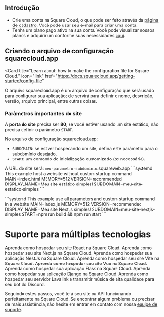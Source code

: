 ## Introdução

- Crie uma conta na Square Cloud, o que pode ser feito através da [página de cadastro](https://squarecloud.app/signup). Você pode usar seu e-mail para criar uma conta.  
- Tenha um plano pago ativo na sua conta. Você pode visualizar nossos planos e adquirir um conforme suas necessidades [aqui](https://squarecloud.app/plans).

## Criando o arquivo de configuração squarecloud.app

<Card
  title="Learn about: how to make the configuration file for Square Cloud."
  icon="link"
  href="https://docs.squarecloud.app/getting-started/config-file"
>
  O arquivo squarecloud.app é um arquivo de configuração que será usado para
  configurar sua aplicação; ele servirá para definir o nome, descrição,
  versão, arquivo principal, entre outras coisas.
</Card>

### Parâmetros importantes do site
A **porta do site** precisa ser **80**; se você estiver usando um site estático, não precisa definir o parâmetro `START`.

No arquivo de configuração squarecloud.app:
- `SUBDOMAIN`: se estiver hospedando um site, defina este parâmetro para o subdomínio desejado.  
- `START`: um comando de inicialização customizado (se necessário).

<Note>A URL do site será: `meu-parametro-subdominio`.squareweb.app</Note>
\`\`\`systemd This example host a website without custom startup command
MAIN=index.html
MEMORY=512
VERSION=recommended
DISPLAY_NAME=Meu site estático simples!
SUBDOMAIN=meu-site-estatico-simples
\`\`\`

\`\`\`systemd This example use all parameters and custom startup command in a website
MAIN=index.js
MEMORY=512
VERSION=recommended
DISPLAY_NAME=Meu site Next.js simples!
SUBDOMAIN=meu-site-nextjs-simples
START=npm run build && npm run start
\`\`\`

# Suporte para múltiplas tecnologias

<CardGroup cols={2}>
  <Card title="React" icon="react" href="https://docs.squarecloud.app/tutorials/how-to-deploy-your-react-website">
    Aprenda como hospedar seu site React na Square Cloud.
  </Card>
  <Card title="Next.js" icon="node-js" href="https://docs.squarecloud.app/tutorials/how-to-deploy-your-next-website">
    Aprenda como hospedar seu site Next.js na Square Cloud.
  </Card>
  <Card title="NestJs" icon="js" href="https://docs.squarecloud.app/tutorials/how-to-deploy-your-nestjs-application">
    Aprenda como hospedar sua aplicação NestJs na Square Cloud.
  </Card>
  <Card title="Vite" icon="rocket" href="https://docs.squarecloud.app/tutorials/how-to-deploy-your-vite-website">
    Aprenda como hospedar seu site Vite na Square Cloud.
  </Card>
  <Card title="Vue" icon="vuejs" href="https://docs.squarecloud.app/tutorials/how-to-deploy-your-vue-website">
    Aprenda como hospedar seu site Vue na Square Cloud.
  </Card>
  <Card title="Flask" icon="flask" href="https://docs.squarecloud.app/tutorials/how-to-deploy-your-flask-application">
    Aprenda como hospedar sua aplicação Flask na Square Cloud.
  </Card>
  <Card title="Django" icon="python" href="https://docs.squarecloud.app/tutorials/how-to-deploy-your-django-application">
    Aprenda como hospedar sua aplicação Django na Square Cloud.
  </Card>
  <Card title="Lavalink" icon="java" href="https://docs.squarecloud.app/tutorials/how-to-create-your-lavalink-server">
    Aprenda como hospedar seu servidor Lavalink e transmitir música de alta qualidade para seu bot do Discord.
  </Card>
</CardGroup>

Seguindo estes passos, você terá seu site ou API funcionando perfeitamente na Square Cloud. Se encontrar algum problema ou precisar de mais assistência, não hesite em entrar em contato com nossa [equipe de suporte](../company/support).
